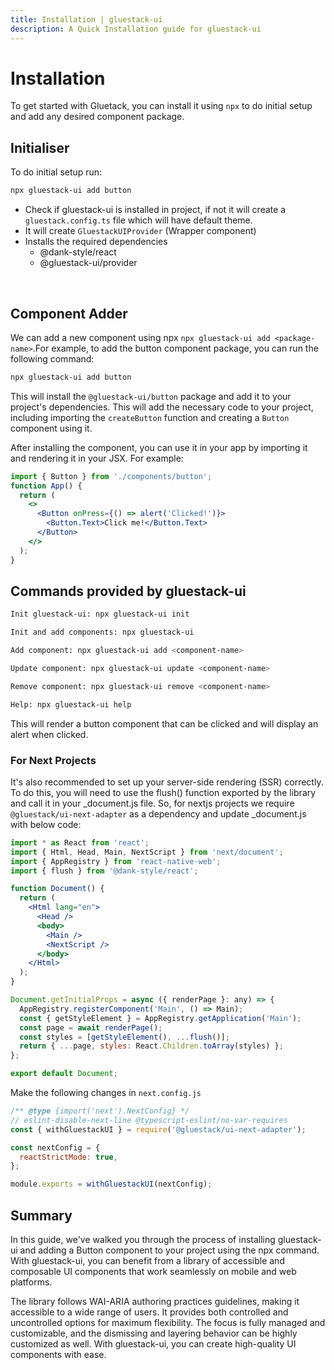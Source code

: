 ```yaml
---
title: Installation | gluestack-ui
description: A Quick Installation guide for gluestack-ui
---
```



<Meta title="Getting Started/Installation" />

# Installation

To get started with Gluetack, you can install it using `npx` to do initial setup and add any desired component package.

## Initialiser

To do initial setup run:

```bash
npx gluestack-ui add button

```

- Check if gluestack-ui is installed in project, if not it will create a `gluestack.config.ts` file which will have default theme.
- It will create `GluestackUIProvider` (Wrapper component)
- Installs the required dependencies
  - @dank-style/react
  - @gluestack-ui/provider

<br />

## Component Adder

We can add a new component using npx `npx gluestack-ui add <package-name>`.For example, to add the button component package, you can run the following command:

```bash
npx gluestack-ui add button

```

This will install the `@gluestack-ui/button` package and add it to your project's dependencies. This will add the necessary code to your project, including importing the `createButton` function and creating a `Button` component using it.

After installing the component, you can use it in your app by importing it and rendering it in your JSX. For example:

```jsx
import { Button } from './components/button';
function App() {
  return (
    <>
      <Button onPress={() => alert('Clicked!')}>
        <Button.Text>Click me!</Button.Text>
      </Button>
    </>
  );
}
```

## Commands provided by gluestack-ui

```bash
Init gluestack-ui: npx gluestack-ui init

Init and add components: npx gluestack-ui

Add component: npx gluestack-ui add <component-name>

Update component: npx gluestack-ui update <component-name>

Remove component: npx gluestack-ui remove <component-name>

Help: npx gluestack-ui help

```

This will render a button component that can be clicked and will display an alert when clicked.

### For Next Projects

It's also recommended to set up your server-side rendering (SSR) correctly. To do this, you will need to use the flush() function exported by the library and call it in your \_document.js file. So, for nextjs projects we require `@gluestack/ui-next-adapter` as a dependency and update \_document.js with below code:

```jsx
import * as React from 'react';
import { Html, Head, Main, NextScript } from 'next/document';
import { AppRegistry } from 'react-native-web';
import { flush } from '@dank-style/react';

function Document() {
  return (
    <Html lang="en">
      <Head />
      <body>
        <Main />
        <NextScript />
      </body>
    </Html>
  );
}

Document.getInitialProps = async ({ renderPage }: any) => {
  AppRegistry.registerComponent('Main', () => Main);
  const { getStyleElement } = AppRegistry.getApplication('Main');
  const page = await renderPage();
  const styles = [getStyleElement(), ...flush()];
  return { ...page, styles: React.Children.toArray(styles) };
};

export default Document;
```

Make the following changes in `next.config.js`

```jsx
/** @type {import('next').NextConfig} */
// eslint-disable-next-line @typescript-eslint/no-var-requires
const { withGluestackUI } = require('@gluestack/ui-next-adapter');

const nextConfig = {
  reactStrictMode: true,
};

module.exports = withGluestackUI(nextConfig);
```

## Summary

In this guide, we've walked you through the process of installing gluestack-ui and adding a Button component to your project using the npx command. With gluestack-ui, you can benefit from a library of accessible and composable UI components that work seamlessly on mobile and web platforms.

The library follows WAI-ARIA authoring practices guidelines, making it accessible to a wide range of users.
It provides both controlled and uncontrolled options for maximum flexibility. The focus is fully managed and customizable, and the dismissing and layering behavior can be highly customized as well. With gluestack-ui, you can create high-quality UI components with ease.
